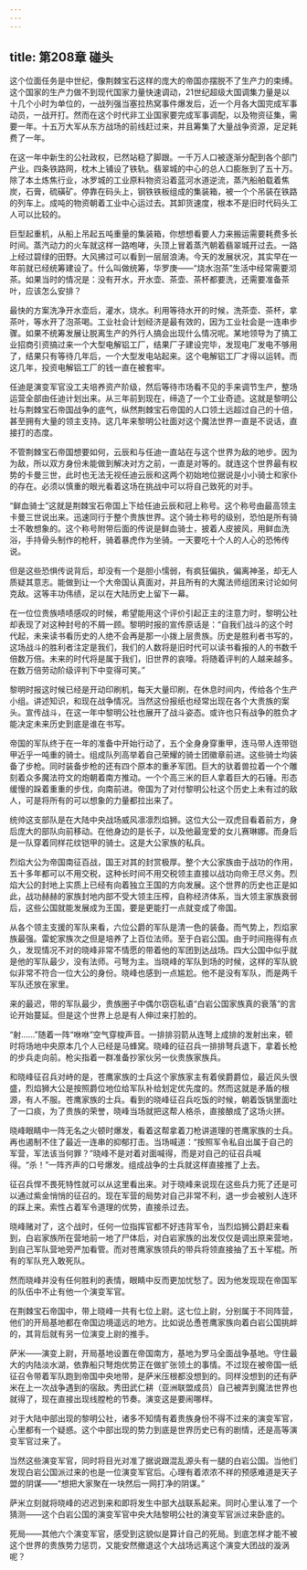 ```yaml
---
---
---
```

title: 第208章 碰头
---



这个位面任务是中世纪，像荆棘宝石这样的庞大的帝国亦摆脱不了生产力的束缚。这个国家的生产力做不到现代国家力量快速调动，21世纪超级大国调集力量是以十几个小时为单位的，一战列强当塞拉热窝事件爆发后，近一个月各大国完成军事动员，一战开打。然而在这个时代非工业国家要完成军事调配，以及物资征集，需要一年。十五万大军从东方战场的前线赶过来，并且筹集了大量战争资源，足足耗费了一年。

在这一年中新生的公社政权，已然站稳了脚跟。一千万人口被逐渐分配到各个部门产业。四条铁路网，枕木上铺设了铁轨。翡翠城的中心的总人口膨胀到了五十万。除了本土炼焦行业，冰罗城的工业原料物资沿着蓝河水道逆流，蒸汽船舶载着焦炭，石膏，硫磺矿。停靠在码头上，钢铁铁板组成的集装箱，被一个个吊装在铁路的列车上。成吨的物资朝着工业中心运过去。其卸货速度，根本不是旧时代码头工人可以比较的。

巨型起重机，从船上吊起五吨重量的集装箱，你想想看要人力来搬运需要耗费多长时间。蒸汽动力的火车就这样一路咆哮，头顶上冒着蒸汽朝着翡翠城开过去。一路上经过碧绿的田野。大风拂过可以看到一层层浪涛。今天的发展状况，其实早在一年前就已经统筹建设了。什么叫做统筹，华罗庚——“烧水泡茶”生活中经常需要沏茶。如果当时的情况是：没有开水，开水壶、茶壶、茶杯都要洗，还需要准备茶叶，应该怎么安排？

最快的方案洗净开水壶后，灌水，烧水。利用等待水开的时候，洗茶壶、茶杯，拿茶叶，等水开了泡茶喝。工业社会计划经济是最有效的，因为工业社会是一连串步骤。如果不统筹发展让脱离生产的外行人搞会出现什么情况呢。某地领导为了搞工业招商引资搞过来一个大型电解铝工厂，结果厂子建设完毕，发现电厂发电不够用了，结果只有等待几年后，一个大型发电站起来。这个电解铝工厂才得以运转。而这几年，投资电解铝工厂的钱一直在被套牢。

任迪是演变军官没工夫培养资产阶级，然后等待市场看不见的手来调节生产，整场运营全部由任迪计划出来。从三年前到现在，缔造了一个工业奇迹。这就是黎明公社与荆棘宝石帝国战争的底气，纵然荆棘宝石帝国的人口领土远超过自己的十倍，甚至拥有大量的领主支持。这几年来黎明公社面对这个魔法世界一直是不说话，直接打的态度。

不管荆棘宝石帝国想要如何，云辰和与任迪一直站在与这个世界为敌的地步。因为为敌，所以双方身份未能做到解决对方之前，一直是对等的。就连这个世界最有权势的卡曼三世，此时也无法无视任迪云辰和这两个初始地位据说是小小骑士和家仆的存在。必须以慎重的眼光看着这场在挑战中可以将自己致死的对手。

“鲜血骑士”这就是荆棘宝石帝国上下给任迪云辰和冠上称号。这个称号由最高领主卡曼三世说出来。迅速同行于整个贵族世界。这个骑士称号的级别，恐怕是所有骑士不敢想象的。这个称号附带后面的传说是鲜血骑士，披着人皮披风，用鲜血洗浴，手持骨头制作的枪杆，骑着暴虎作为坐骑。一天要吃十个人的人心的恐怖传说。

但是这些恐惧传说背后，却没有一个是胆小懦弱，有疯狂偏执，偏离神圣，却无人质疑其意志。能做到让一个大帝国认真面对，并且所有的大魔法师组团来讨论如何克敌。这等丰功伟绩，足以在大陆历史上留下一幕。

在一位位贵族啧啧感叹的时候，希望能用这个评价引起正主的注意力时，黎明公社却表现了对这种封号的不屑一顾。黎明时报的宣传原话是：“自我们战斗的这个时代起，未来读书看历史的人绝不会再是那一小拨上层贵族。历史是胜利者书写的，这场战斗的胜利者注定是我们，我们的人数将是旧时代可以读书看报的人的书数千倍数万倍。未来的时代将是属于我们，旧世界的哀嚎。将随着评判的人越来越多。在数万倍劳动阶级评判下中变得可笑。”

黎明时报这时候已经是开动印刷机，每天大量印刷，在休息时间内，传给各个生产小组。讲述知识，和现在战争情况。当然这份报纸也经常出现在各个大贵族的案头。宣传战斗，在这一年中黎明公社也展开了战斗姿态。或许也只有战争的胜负才能决定未来历史到底是谁在书写。

帝国的军队终于在一年的准备中开始行动了，五个全身身穿重甲，连马带人连带铠甲近乎一吨重的骑士。组成队列高举着自己荣耀的骑士团徽章前进。这些骑士均装备了步枪。同时装备步枪的还有四个原本的重矛军团。巨大的驮着兽拉着一个个雕刻着众多魔法符文的炮朝着南方推动。一个个高三米的巨人拿着巨大的石锤。形态缓慢的跺着重重的步伐，向南前进。帝国为了对付黎明公社这个历史上未有过的敌人，可是将所有的可以想象的力量都拉出来了。

统帅这支部队是在大陆中央战场威风凛凛烈焰狮。这位大公一双虎目看着前方，身后庞大的部队向前移动。在他身边的是长子，以及他最宠爱的女儿赛琳娜。而身后是一队穿着同样花纹铠甲的骑士。这是大公家族的私兵。

烈焰大公为帝国南征百战，国王对其的封赏极厚。整个大公家族由于战功的作用，五十多年都可以不用交税，这种长时间不用交税领主直接以战功向帝王尽义务。烈焰大公的封地上实质上已经有向着独立王国的方向发展。这个世界的历史也正是如此，战功赫赫的家族封地内部不受大领主压榨，自称经济体系，当大领主家族衰弱后，这些公国就能发展成为王国，要是更能打一点就变成了帝国。

从各个领主支援的军队来看，六位公爵的军队是清一色的装备。而气势上，烈焰家族最强。雷蛇家族次之但是培养了上百位法师。至于白岩公国。由于时间拖得有点久，发现情况不对的晓峰非常不情愿的带着他的军团到达战场。四大公国中似乎就是他的军队最少，没有法师。弓弩为主。当晓峰的军队到场的时候，这样的军队貌似非常不符合一位大公的身份。晓峰也感到一点尴尬。他不是没有军队，而是两千军队还放在家里。

来的最迟，带的军队最少，贵族圈子中偶尔窃窃私语“白岩公国家族真的衰落”的言论开始蔓延。但是这个世界上总是有人伸过来打脸的。

“射……”随着一阵“咻咻”空气穿梭声音。一排排羽箭从连弩上成排的发射出来，顿时将场地中央原本几个人已经是马蜂窝。晓峰的征召兵一排排弩兵退下，拿着长枪的步兵走向前。枪尖指着一群准备抄家伙另一伙贵族家族兵。

和晓峰征召兵对峙的是，苍鹰家族的士兵这个家族家主有着侯爵爵位，最近风头很盛，烈焰狮大公是按照爵位地位给军队补给划定优先度的。然而这就是矛盾的根源，有人不服。苍鹰家族的士兵。看到的晓峰征召兵吃饭的时候，朝着饭锅里面吐了一口痰，为了贵族的荣誉，晓峰当场就把这帮人格杀，直接酿成了这场火拼。

晓峰眼睛中一阵无名之火顿时爆发，看着这帮拿着刀枪讲道理的苍鹰家族的士兵。再也遏制不住了最近一连串的抑郁打击。当场喊道：“按照军令私自出属于自己的军营，军法该当何罪？”晓峰不是对着对面喊得，而是对自己的征召兵喊得。“杀！”一阵齐声的口号爆发。组成战争的士兵就这样直接推了上去。

征召兵悍不畏死特性就可以从这里看出来。对于晓峰来说现在这些兵力死了还是可以通过紫金悄悄的征召的。现在军营的局势对自己非常不利，退一步会被别人连环的踩上来。索性占着军令道理的优势，直接杀过去。

晓峰赌对了，这个战时，任何一位指挥官都不好违背军令，当烈焰狮公爵赶来看到，白岩家族所在营地前一地了尸体后，对白岩家族的出发仅仅是调出原来营地，到自己军队营地旁严加看管。而对苍鹰家族领兵的带兵将领直接抽了五十军棍。所有的军队充入敢死队。

然而晓峰并没有任何胜利的表情，眼睛中反而更加忧愁了。因为他发现现在帝国军的队伍中不止有他一个演变军官。

在荆棘宝石帝国中，带上晓峰一共有七位上尉。这七位上尉，分别属于不同阵营，他们的开局基地都在帝国边境遥远的地方。比如说怂恿苍鹰家族向着白岩公国挑衅的，其背后就有另一位演变上尉的推手。

萨米——演变上尉，开局基地设置在帝国南方，基地为罗马全面战争基地。守住最大的内陆淡水湖，依靠船只弩炮优势正在做扩张领土的事情。不过现在被帝国一纸征召令带着军队跑到帝国中央地带，是萨米压根都没想到的。同样没想到的还有萨米在上一次战争遇到的宿敌。秀田武仁耕（亚洲联盟成员）自己被弄到魔法世界也就得了，现在直接出现线膛枪的节奏。演变这是要闹哪样。

对于大陆中部出现的黎明公社，诸多不知情有着贵族身份不得不过来的演变军官，心里都有一个疑惑。这个中部出现的势力到底是世界历史已有的剧情，还是高等演变军官过来了。

当然这些演变军官，同时将目光对准了据说跟混乱源头有一腿的白岩公国。当他们发现白岩公国派过来的也是一位演变军官后。心理有着浓浓不祥的预感难道是天子盟的阴谋——“想把大家聚在一块然后一网打净的阴谋。”

萨米立刻就将晓峰的迟迟到来和即将发生中部大战联系起来。同时心里认准了一个猜测——这个白岩公国的演变军官中央大陆黎明公社的演变军官派过来卧底的。

死局——其他六个演变军官，感受到这貌似是算计自己的死局。到底怎样才能不被这个世界的贵族势力惩罚，又能安然撤退这个大战场远离这个演变大团战的漩涡呢？